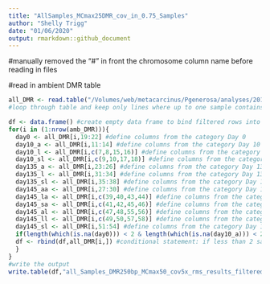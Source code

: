 ```yaml
---
title: "AllSamples_MCmax25DMR_cov_in_0.75_Samples"
author: "Shelly Trigg"
date: "01/06/2020"
output: rmarkdown::github_document
---
```


#manually removed the "#" in front the chromosome column name before reading in files

#read in ambient DMR table
```r
all_DMR <- read.table("/Volumes/web/metacarcinus/Pgenerosa/analyses/20191223/all_Samples_DMR250bp_MCmax25_cov5x_rms_results_collapsed.tsv", header = TRUE,sep = "\t",stringsAsFactors = FALSE)
#loop through table and keep only lines where up to one sample contains NA for % methylation

df <- data.frame() #create empty data frame to bind filtered rows into
for(i in (1:nrow(amb_DMR))){
  day0 <- all_DMR[i,19:22] #define columns from the category Day 0
  day10_a <- all_DMR[i,11:14] #define columns from the category Day 10 ambient
  day10_l <- all_DMR[i,c(7,8,15,16)] #define columns from the category Day 10 low pH
  day10_sl <- all_DMR[i,c(9,10,17,18)] #define columns from the category Day 10 super low pH
  day135_a <- all_DMR[i,23:26] #define columns from the category Day 135 ambient
  day135_l <- all_DMR[i,31:34] #define columns from the category Day 135 low pH
  day135_sl <- all_DMR[i,35:38] #define columns from the category Day 135 super low pH
  day145_aa <- all_DMR[i,27:30] #define columns from the category Day 145 ambient
  day145_la <- all_DMR[i,c(39,40,43,44)] #define columns from the category Day 145 low pH to amb
  day145_sa <- all_DMR[i,c(41,42,45,46)] #define columns from the category Day 145 super low pH to amb
  day145_al <- all_DMR[i,c(47,48,55,56)] #define columns from the category Day 145 amb to low pH
  day145_ll <- all_DMR[i,c(49,50,57,58)] #define columns from the category Day 145 amb to low pH
  day145_sl <- all_DMR[i,51:54] #define columns from the category Day 145 superlow pH to low pH
  if(length(which(is.na(day0))) < 2 & length(which(is.na(day10_a))) < 2 & length(which(is.na(day10_l))) < 2 & length(which(is.na(day10_sl))) < 2 & length(which(is.na(day135_a))) < 2 & length(which(is.na(day135_l))) < 2 & length(which(is.na(day135_sl))) < 2 & length(which(is.na(day145_aa))) < 2 &  length(which(is.na(day145_la))) < 2 & length(which(is.na(day145_sa))) < 2 & length(which(is.na(day145_al))) < 2 & length(which(is.na(day145_ll))) < 2 & length(which(is.na(day145_sl))) < 2){
  df <- rbind(df,all_DMR[i,]) #conditional statement: if less than 2 sameples/category have NA for % methylation bind the whole row to the new dataframe
  }
}
#write the output
write.table(df,"all_Samples_DMR250bp_MCmax50_cov5x_rms_results_filtered.tsv", sep = "\t", row.names= FALSE, quote = FALSE)
```
